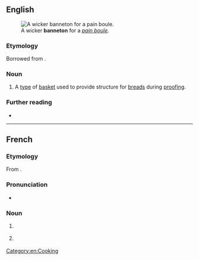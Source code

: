 ==English==
[[File:M0354_57-6-107_1.jpg|thumb|A wicker '''banneton''' for a ''[[w:Boule_(bread)|pain boule]]''.]]

===Etymology===
Borrowed from {{bor|en|fr|banneton}}.

===Noun===
{{en-noun}}

# A [[type]] of [[basket]] used to provide structure for [[bread]]s during [[proofing]].
#: {{syn|en|brotform|proofing basket}}

[[Category:en:Cooking]]

===Further reading===
* {{pedia|proofing (baking technique)}}

----

==French==

===Etymology===
From {{m|fr|banne||wicker basket}}.

===Pronunciation===
* {{fr-IPA}}

===Noun===
{{fr-noun|m}}

# {{lb|fr|fishing}} {{l|en|keepnet}}
# {{lb|fr|baking}} {{l|en|banneton}} {{gloss|basket used to provide structure for breads during proofing}}